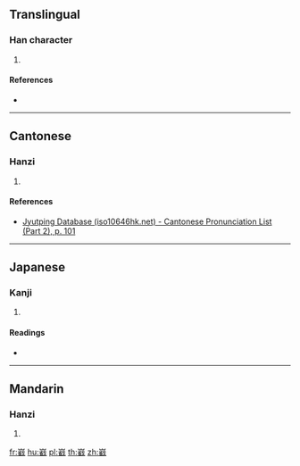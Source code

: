 ==Translingual==

===Han character===
{{Han char|rn=46|rad=山|as=15|sn=18|four=22253|canj=UFGI|ids=⿱山⿰雀戈}}

# {{defn|Han|sort=山15}}

====References====
* {{Han ref|kx=0322.061|dkj=08581|hdz=10804.120|uh=5DC0|ud=24000|bh=EFC4|bd=61380}}

----

==Cantonese==

===Hanzi===
{{yue-hanzi|jyut=[[zit3]]|y=jit3}}

# {{defn|lang=yue|sort=山15}}

====References====
* [http://www.iso10646hk.net/jp/document/download.jsp Jyutping Database (iso10646hk.net) - Cantonese Pronunciation List (Part 2), p. 101]

----

==Japanese==

===Kanji===
{{ja-kanji|grade=|rs=山15}}

# {{defn|lang=ja|sort=山15}}

====Readings====
* {{ja-readings|on=[[さつ]] (satsu), [[ざち]] (zachi), [[せつ]] (setsu), [[ぜち]] (zechi)|kun=}}

----

==Mandarin==

===Hanzi===
{{cmn-hanzi|pin=[[jié]] ([[jie2]])|wg=chieh<sup>2</sup>}}

# {{defn|lang=cmn|sort=山15}}

[[fr:巀]]
[[hu:巀]]
[[pl:巀]]
[[th:巀]]
[[zh:巀]]